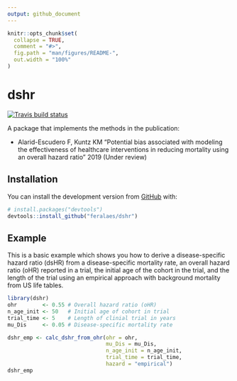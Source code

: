 ```yaml
---
output: github_document
---
```


<!-- README.md is generated from README.Rmd. Please edit that file -->

```r
knitr::opts_chunk$set(
  collapse = TRUE,
  comment = "#>",
  fig.path = "man/figures/README-",
  out.width = "100%"
)
```
# dshr

<!-- badges: start -->
[![Travis build status](https://travis-ci.org/feralaes/dshr.svg?branch=master)](https://travis-ci.org/feralaes/dshr)
<!-- badges: end -->

A package that implements the methods in the publication: 

- Alarid-Escudero F, Kuntz KM "Potential bias associated with modeling the effectiveness of healthcare interventions in reducing mortality using an overall hazard ratio" 2019 (Under review)

## Installation

You can install the development version from [GitHub](https://github.com/) with:

``` r
# install.packages("devtools")
devtools::install_github("feralaes/dshr")
```
## Example

This is a basic example which shows you how to derive a disease-specific hazard ratio (dsHR) from a disease-specific mortality rate, an overall hazard ratio (oHR) reported in a trial, the initial age of the cohort in the trial, and the length of the trial using an empirical approach with background mortality from US life tables.

```r
library(dshr)
ohr        <- 0.55 # Overall hazard ratio (oHR)
n_age_init <- 50   # Initial age of cohort in trial
trial_time <- 5    # Length of clinial trial in years
mu_Dis     <- 0.05 # Disease-specific mortality rate

dshr_emp <- calc_dshr_from_ohr(ohr = ohr, 
                               mu_Dis = mu_Dis,
                               n_age_init = n_age_init, 
                               trial_time = trial_time, 
                               hazard = "empirical")
dshr_emp
```
